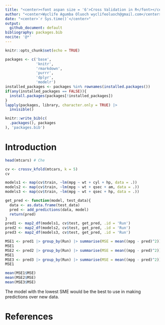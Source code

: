 ```yaml
---
title: "<center><font aspan size = '6'>Cross Validation in R</font></center>"
author: "<center>Wyclife Agumba Oluoch wyclifeoluoch@gmail.com</center>"
date: "<center>`r Sys.time()`</center>"
output: 
  github_document: default
bibliography: packages.bib
nocite: '@*'
---
```


```r
knitr::opts_chunk$set(echo = TRUE)
```

```r
packages <- c('base',
              'knitr',
              'rmarkdown',
              'purrr',
              'dplyr',
              'modelr')
installed_packages <- packages %in% rownames(installed.packages())
if(any(installed_packages == FALSE)){
  install.packages(packages[!installed_packages])
}
lapply(packages, library, character.only = TRUE) |> 
  invisible()
```

```r
knitr::write_bib(c(
  .packages(), packages
), 'packages.bib')
```

# Introduction

```r
head(mtcars) # Che
```

```r
cv <- crossv_kfold(mtcars, k = 5)
cv
```

```r
models1 <- map(cv$train, ~lm(mpg ~ wt + cyl + hp, data = .))
models2 <- map(cv$train, ~lm(mpg ~ wt + qsec + am, data = .))
models3 <- map(cv$train, ~lm(mpg ~ wt + qsec + hp, data = .))
```

```r
get_pred <- function(model, test_data){
  data <- as.data.frame(test_data)
  pred <- add_predictions(data, model)
  return(pred)
}
pred1 <- map2_df(models1, cv$test, get_pred, .id = 'Run')
pred2 <- map2_df(models2, cv$test, get_pred, .id = 'Run')
pred3 <- map2_df(models3, cv$test, get_pred, .id = 'Run')
```


```r
MSE1 <- pred1 |> group_by(Run) |> summarise(MSE = mean((mpg - pred)^2))
MSE1
MSE2 <- pred2 |> group_by(Run) |> summarise(MSE = mean((mpg - pred)^2))
MSE1
MSE3 <- pred3 |> group_by(Run) |> summarise(MSE = mean((mpg - pred)^2))
MSE1
```


```r
mean(MSE1$MSE)
mean(MSE2$MSE)
mean(MSE3$MSE)
```

The model with the lowest SME would be the best to use in making predictions over new data.

# References